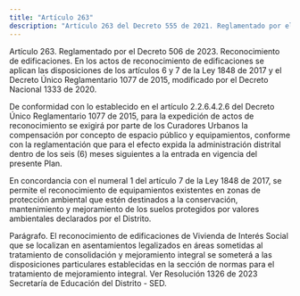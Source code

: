 ```yaml
---
title: "Artículo 263"
description: "Artículo 263 del Decreto 555 de 2021. Reglamentado por el Decreto 506 de 2023."
---
```


Artículo 263. Reglamentado por el Decreto 506 de 2023. Reconocimiento de edificaciones. En los actos de reconocimiento de edificaciones se aplican las disposiciones de los artículos 6 y 7 de la Ley 1848 de 2017 y el Decreto Único Reglamentario 1077 de 2015, modificado por el Decreto Nacional 1333 de 2020.
 
De conformidad con lo establecido en el artículo 2.2.6.4.2.6 del Decreto Único Reglamentario 1077 de 2015, para la expedición de actos de reconocimiento se exigirá por parte de los Curadores Urbanos la compensación por concepto de espacio público y equipamientos, conforme con la reglamentación que para el efecto expida la administración distrital dentro de los seis (6) meses siguientes a la entrada en vigencia del presente Plan.
 
En concordancia con el numeral 1 del artículo 7 de la Ley 1848 de 2017, se permite el reconocimiento de equipamientos existentes en zonas de protección ambiental que estén destinados a la conservación, mantenimiento y mejoramiento de los suelos protegidos por valores ambientales declarados por el Distrito.
 
Parágrafo. El reconocimiento de edificaciones de Vivienda de Interés Social que se localizan en asentamientos legalizados en áreas sometidas al tratamiento de consolidación y mejoramiento integral se someterá a las disposiciones particulares establecidas en la sección de normas para el tratamiento de mejoramiento integral.
Ver Resolución 1326 de 2023 Secretaría de Educación del Distrito - SED.